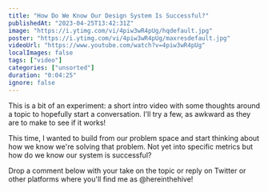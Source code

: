 ```yaml
---
title: "How Do We Know Our Design System Is Successful?"
publishedAt: "2023-04-25T13:42:31Z"
image: "https://i.ytimg.com/vi/4piw3wR4pUg/hqdefault.jpg"
poster: "https://i.ytimg.com/vi/4piw3wR4pUg/maxresdefault.jpg"
videoUrl: "https://www.youtube.com/watch?v=4piw3wR4pUg"
localImages: false
tags: ["video"]
categories: ["unsorted"]
duration: "0:04:25"
ignore: false
---
```

This is a bit of an experiment: a short intro video with some thoughts around a topic to hopefully start a conversation. I'll try a few, as awkward as they are to make to see if it works!

This time, I wanted to build from our problem space and start thinking about how we know we're solving that problem. Not yet into specific metrics but how do we know our system is successful?

Drop a comment below with your take on the topic or reply on Twitter or other platforms where you'll find me as @hereinthehive!
